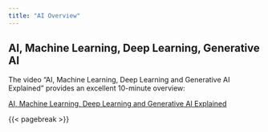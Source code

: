 ```yaml
---
title: "AI Overview"
---
```


## AI, Machine Learning, Deep Learning, Generative AI 

The video "AI, Machine Learning, Deep Learning and Generative AI Explained" provides an excellent 10-minute overview: 

[AI, Machine Learning, Deep Learning and Generative AI Explained](https://www.youtube.com/watch?v=qYNweeDHiyU)

{{< pagebreak >}}


